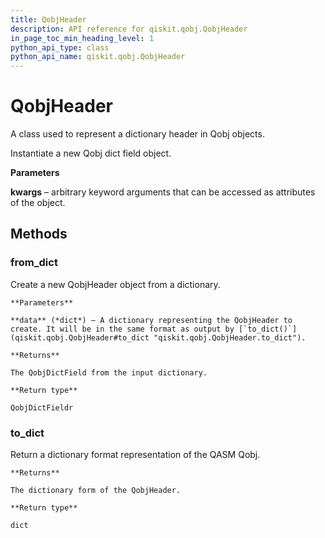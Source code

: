 ```yaml
---
title: QobjHeader
description: API reference for qiskit.qobj.QobjHeader
in_page_toc_min_heading_level: 1
python_api_type: class
python_api_name: qiskit.qobj.QobjHeader
---
```


# QobjHeader

<Class id="qiskit.qobj.QobjHeader" github="https://github.com/qiskit/qiskit/tree/stable/0.14/qiskit/qobj/qasm_qobj.py" signature="QobjHeader(**kwargs)">
  A class used to represent a dictionary header in Qobj objects.

  Instantiate a new Qobj dict field object.

  **Parameters**

  **kwargs** – arbitrary keyword arguments that can be accessed as attributes of the object.

  ## Methods

  ### from\_dict

  <Function id="qiskit.qobj.QobjHeader.from_dict" name="from_dict" signature="classmethod QobjHeader.from_dict(data)">
    Create a new QobjHeader object from a dictionary.

    **Parameters**

    **data** (*dict*) – A dictionary representing the QobjHeader to create. It will be in the same format as output by [`to_dict()`](qiskit.qobj.QobjHeader#to_dict "qiskit.qobj.QobjHeader.to_dict").

    **Returns**

    The QobjDictField from the input dictionary.

    **Return type**

    QobjDictFieldr
  </Function>

  ### to\_dict

  <Function id="qiskit.qobj.QobjHeader.to_dict" name="to_dict" signature="QobjHeader.to_dict()">
    Return a dictionary format representation of the QASM Qobj.

    **Returns**

    The dictionary form of the QobjHeader.

    **Return type**

    dict
  </Function>
</Class>

